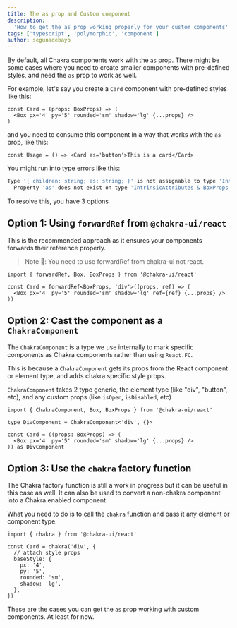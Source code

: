 ```yaml
---
title: The as prop and Custom component
description:
  'How to get the as prop working properly for your custom components'
tags: ['typescript', 'polymorphic', 'component']
author: segunadebayo
---
```


By default, all Chakra components work with the `as` prop. There might be some
cases where you need to create smaller components with pre-defined styles, and
need the `as` prop to work as well.

For example, let's say you create a `Card` component with pre-defined styles
like this:

```tsx live=false
const Card = (props: BoxProps) => (
  <Box px='4' py='5' rounded='sm' shadow='lg' {...props} />
)
```

and you need to consume this component in a way that works with the `as` prop,
like this:

```tsx live=false
const Usage = () => <Card as='button'>This is a card</Card>
```

You might run into type errors like this:

```sh
Type '{ children: string; as: string; }' is not assignable to type 'IntrinsicAttributes & BoxProps'.
  Property 'as' does not exist on type 'IntrinsicAttributes & BoxProps'.
```

To resolve this, you have 3 options

## Option 1: Using `forwardRef` from `@chakra-ui/react`

This is the recommended approach as it ensures your components forwards their
reference properly.

> Note 🚨: You need to use forwardRef from chakra-ui not react.

```tsx live=false
import { forwardRef, Box, BoxProps } from '@chakra-ui/react'

const Card = forwardRef<BoxProps, 'div'>((props, ref) => (
  <Box px='4' py='5' rounded='sm' shadow='lg' ref={ref} {...props} />
))
```

## Option 2: Cast the component as a `ChakraComponent`

The `ChakraComponent` is a type we use internally to mark specific components as
Chakra components rather than using `React.FC`.

This is because a `ChakraComponent` gets its props from the React component or
element type, and adds chakra specific style props.

`ChakraComponent` takes 2 type generic, the element type (like "div", "button",
etc), and any custom props (like `isOpen`, `isDisabled`, etc)

```tsx live=false
import { ChakraComponent, Box, BoxProps } from '@chakra-ui/react'

type DivComponent = ChakraComponent<'div', {}>

const Card = ((props: BoxProps) => (
  <Box px='4' py='5' rounded='sm' shadow='lg' {...props} />
)) as DivComponent
```

## Option 3: Use the `chakra` factory function

The Chakra factory function is still a work in progress but it can be useful in
this case as well. It can also be used to convert a non-chakra component into a
Chakra enabled component.

What you need to do is to call the `chakra` function and pass it any element or
component type.

```tsx live=false
import { chakra } from '@chakra-ui/react'

const Card = chakra('div', {
  // attach style props
  baseStyle: {
    px: '4',
    py: '5',
    rounded: 'sm',
    shadow: 'lg',
  },
})
```

These are the cases you can get the `as` prop working with custom components. At
least for now.
